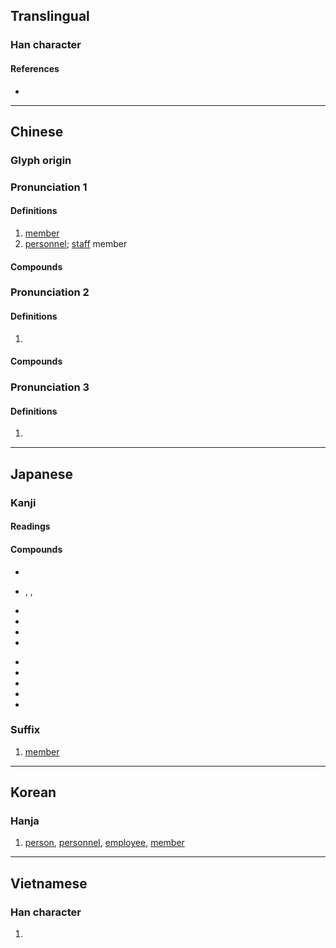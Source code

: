 {{character info/new}}
{{also|员}}
==Translingual==

===Han character===
{{Han char|rn=30|rad=口|as=07|sn=10|four=60806|canj=RBUC|ids=⿱口貝}}

====References====
* {{Han ref|kx=0189.310|dkj=03633|dj=0409.190|hdz=10628.060|uh=54E1|ud=21729|bh=ADFB|bd=44539}}

----

==Chinese==
{{zh-forms|s=员}}

===Glyph origin===
{{Han etym}}

===Pronunciation 1===
{{zh-pron
|m=yuán
|c=jyun4
|h=pfs=yèn
|mn=qz,tw,xm,zz:oân/twv:goân/tw:îⁿ
|mn_note=oân, goân - literary; îⁿ - vernacular
|mn-t=uêng5/uang5
|mn-t_note=uêng5 - Chaozhou; uang5 - Shantou
|w=3hhyoe
|mc=
|oc=1,1
|ma=y
|cat=n
}}
{{attention|zh|mc data at 貟}}

====Definitions====
{{zh-hanzi}}

# [[member]]
# [[personnel]]; [[staff]] member

====Compounds====
{{zh-der|公職人員|從業人員|專員|弟子員|守門員|公教人員|兩棲演員|吏員|團員|員外郎|員外|廩膳生員|動作演員|充員戰士|勤雜人員|售票員|動員召集|動員令|幅員|情報員|復員|委員制|從業員|官員|員額|委員|作業員|員丘山|員警|出納員|助選員|廢員|動員計畫|店員|幕員|工業動員|工場動員|供銷員|勤務員|專業人員|公務人員|大員|屬員|列車員|動員|常務委員|公務員|增廣生員|委員會|員司|幹員|報幕員|傷員|員領|保育員|兵員|外務員|學員|主任委員|外籍球員|售貨員|員工|妥員|官員祇候|乘務員|員弁|品管員|動員演習|傳譯員|動員戡亂|戲劇演員|打字員|查票員|演藝人員|戰鬥人員|派用人員|指導員|科員|成員|稽查員|投遞員|替身演員|教員|技術人員|播報員|演員|校對員|播音員|消防員|業務員|特約演員|生員|推銷員|營業員|稅務人員|會員國|病員|科員政治|監察委員|神職人員|種子球員|武員|研究員|潛水員|空服員|技術員|接待員|教職員|景員|操作員|特派員|特型演員|派員|方面官員|查帳員|服務員|承審員|採購員|海員|海員節|社員|救火員|球員|會員|救生員|政務委員|探員|通訊員|縣議員|辦事員|評判員|領位員|聯絡員|隊員|行員|雇員|記分員|高級官員|管理員|駝員|巡邊員|運動員|附學生員|股員|評議員|總動員|調查員|郵務員|陪觀員|隨員|部員|黨員大會|黨員|醫務人員|警員|翻譯員|議員|立法委員|飛行員|輔導員|課員|試飛員|領航員|譯員|聘用人員|郵遞員|觀察員|閣員|職員|通譯員|通信員|船員|裁員|能員|醫護人員|要員|裁判員|諜報人員|話務員|訪員|考試委員|補員|組員|職員錄}}

===Pronunciation 2===
{{zh-pron
|m=yún
|c=wan4
|h=
|mn=
|mn-t=ung5
|w=3hhyn
|mc=y
|oc=2,2
|ma=y
|cat=n
}}

====Definitions====
{{zh-hanzi}}

# {{rfdef|zh}}

====Compounds====
{{zh-der|fold=1|伍員抉目|伍員鞭屍|伍員乘潮}}

===Pronunciation 3===
{{zh-pron
|m=yùn
|c=wan6
|h=
|mn=
|mn-t=ung6
|w=
|mc=
|oc=
|ma=y
|cat=pn
}}

====Definitions====
{{zh-hanzi}}

# {{surname|lang=zh}}

----

==Japanese==

===Kanji===
{{ja-kanji|grade=3|rs=口07}}

====Readings====
{{ja-readings
|goon=うん, えん<ゑん
|kanon=いん<ゐん, えん<ゑん
|kun=かず-, いな
}}

====Compounds====
{{top2}}
* {{ja-r|員外|いんがい}}
* {{ja-r|員数|いんず}}, {{ja-r|員数|いんずう}}, {{ja-r|員数|いんじゅ}}
* {{ja-r|委員|い.いん}}
* {{ja-r|委員会|い.いんかい}}
* {{ja-r|委員長|い.いんちょう}}
* {{ja-r|学芸員|がくげい.いん}}
{{mid2}}
* {{ja-r|議員|ぎ.いん}}
* {{ja-r|人員|じんいん}}
* {{ja-r|党員|とういん}}
* {{ja-r|定員|てい.いん}}
* {{ja-r|役員|やくいん}}
{{bottom}}

===Suffix===
{{ja-pos|いん|suffix}}

# [[member]]

----

==Korean==

===Hanja===
{{ko-hanja|hangeul=원}}

# [[person]], [[personnel]], [[employee]], [[member]]

----

==Vietnamese==

===Han character===
{{vi-hantu|[[viên]], [[von]]|rs=口07}}

# {{defn|lang=vi|sort=口07}}
